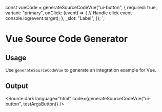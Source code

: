 
const vueCode = generateSourceCodeVue("ui-button", {
    required: true,
    variant: "primary",
    onClick: (event) => {
        // Handle click event
        console.log(event.target);
    },
    _slot: "Label",
});
`;

<Meta title="Code Generators/Vue" />

# Vue Source Code Generator

## Usage

Use `generateSourceCodeVue` to generate an integration example for Vue.

<Source code={usageExample} />

## Output

<Source
    dark
    language="html"
    code={generateSourceCodeVue("ui-button", testArgsButton)}
/>
